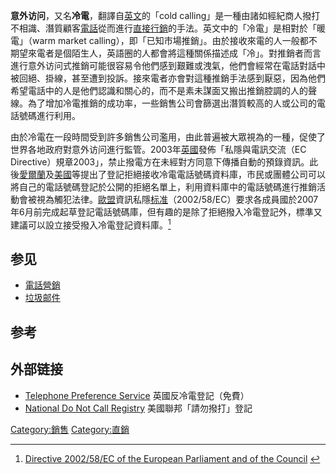 '''意外访问'''，又名'''冷電'''，翻譯自[[英文|英文]]的「cold calling」是一種由諸如經紀商人撥打不相識、潛質顧客[[電話|電話]]從而進行[[直接行銷|直接行銷]]的手法。英文中的「冷電」是相對於「暖電」（warm market calling），即「已知市場推銷」。由於接收來電的人一般都不期望來電者是個陌生人，英語圈的人都會將這種關係描述成「冷」。對推銷者而言進行意外访问式推銷可能很容易令他們感到艱難或洩氣，他們會經常在電話對話中被回絕、掛線，甚至遭到投訴。接來電者亦會對這種推銷手法感到厭惡，因為他們希望電話中的人是他們認識和關心的，而不是素未謀面又搬出推銷腔調的人的聲線。為了增加冷電推銷的成功率，一些銷售公司會篩選出潛質較高的人或公司的電話號碼進行利用。

由於冷電在一段時間受到許多銷售公司濫用，由此普遍被大眾視為{{link-en|電話騷擾|Prank call}}的一種，促使了世界各地政府對意外访问進行監管。2003年[[英國|英國]]發佈「私隱與電訊交流（EC Directive）規章2003」，禁止撥電方在未經對方同意下傳播自動的預錄資訊。此後[[愛爾蘭|愛爾蘭]]及[[美國|美國]]等提出了登記拒絕接收冷電電話號碼資料庫，市民或團體公司可以將自己的電話號碼登記於公開的拒絕名單上，利用資料庫中的電話號碼進行推銷活動會被視為觸犯法律。[[歐盟|歐盟]]資訊私隱[[歐盟標準|标准]]（2002/58/EC）要求各成員國於2007年6月前完成起草登記電話號碼庫，但有趣的是除了拒絕撥入冷電登記外，標準又建議可以設立接受撥入冷電登記資料庫。<ref>{{en_icon}}[http://eur-lex.europa.eu/LexUriServ/LexUriServ.do?uri=CELEX:32002L0058:EN:HTML Directive 2002/58/EC of the European Parliament and of the Council] {{Wayback|url=http://eur-lex.europa.eu/LexUriServ/LexUriServ.do?uri=CELEX:32002L0058:EN:HTML |date=20080606011019 }}</ref>

== 参见 ==
* [[電話營銷|電話營銷]]
* [[垃圾邮件|垃圾邮件]]

== 参考 ==
{{reflist}}

== 外部链接 ==
* [http://www.tpsonline.org.uk/tps/ Telephone Preference Service] {{Wayback|url=http://www.tpsonline.org.uk/tps/ |date=20071120065112 }} 英國反冷電登記（免費）
* [https://www.donotcall.gov/default.aspx National Do Not Call Registry] {{Wayback|url=https://www.donotcall.gov/default.aspx |date=20071212152302 }} 美國聯邦「請勿撥打」登記

{{Marketing-stub}}
[[Category:銷售|Category:銷售]]
[[Category:直銷|Category:直銷]]